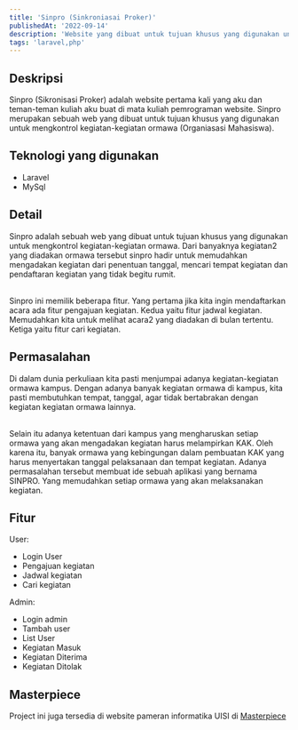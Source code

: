 ```yaml
---
title: 'Sinpro (Sinkroniasai Proker)'
publishedAt: '2022-09-14'
description: 'Website yang dibuat untuk tujuan khusus yang digunakan untuk mengkontrol kegiatan-kegiatan ormawa (Organiasasi Mahasiswa).'
tags: 'laravel,php'
---
```


## Deskripsi

Sinpro (Sikronisasi Proker) adalah website pertama kali yang aku dan teman-teman kuliah aku buat di mata kuliah pemrograman website. Sinpro merupakan sebuah web yang dibuat untuk tujuan khusus yang digunakan untuk mengkontrol kegiatan-kegiatan ormawa (Organiasasi Mahasiswa).

## Teknologi yang digunakan

- Laravel
- MySql

## Detail

Sinpro adalah sebuah web yang dibuat untuk tujuan khusus yang digunakan untuk mengkontrol kegiatan-kegiatan ormawa. Dari banyaknya kegiatan2 yang diadakan ormawa tersebut sinpro hadir untuk memudahkan mengadakan kegiatan dari penentuan tanggal, mencari tempat kegiatan dan pendaftaran kegiatan yang tidak begitu rumit.

<br />
Sinpro ini memilik beberapa fitur. Yang pertama jika kita ingin mendaftarkan acara
ada fitur pengajuan kegiatan. Kedua yaitu fitur jadwal kegiatan. Memudahkan kita
untuk melihat acara2 yang diadakan di bulan tertentu. Ketiga yaitu fitur cari kegiatan.

## Permasalahan

Di dalam dunia perkuliaan kita pasti menjumpai adanya kegiatan-kegiatan ormawa kampus. Dengan adanya banyak kegiatan ormawa di kampus, kita pasti membutuhkan tempat, tanggal, agar tidak bertabrakan dengan kegiatan kegiatan ormawa lainnya.

<br />
Selain itu adanya ketentuan dari kampus yang mengharuskan setiap ormawa yang akan
mengadakan kegiatan harus melampirkan KAK. Oleh karena itu, banyak ormawa yang kebingungan
dalam pembuatan KAK yang harus menyertakan tanggal pelaksanaan dan tempat kegiatan.
Adanya permasalahan tersebut membuat ide sebuah aplikasi yang bernama SINPRO. Yang
memudahkan setiap ormawa yang akan melaksanakan kegiatan.

## Fitur

User:

- Login User
- Pengajuan kegiatan
- Jadwal kegiatan
- Cari kegiatan

Admin:

- Login admin
- Tambah user
- List User
- Kegiatan Masuk
- Kegiatan Diterima
- Kegiatan Ditolak

## Masterpiece

Project ini juga tersedia di website pameran informatika UISI di [Masterpiece](https://masterpiece.uisi.ac.id/karya/sinpro)
